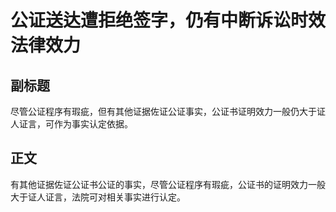 # 公证送达遭拒绝签字，仍有中断诉讼时效法律效力
## 副标题
尽管公证程序有瑕疵，但有其他证据佐证公证事实，公证书证明效力一般仍大于证人证言，可作为事实认定依据。
## 正文
有其他证据佐证公证书公证的事实，尽管公证程序有瑕疵，公证书的证明效力一般大于证人证言，法院可对相关事实进行认定。